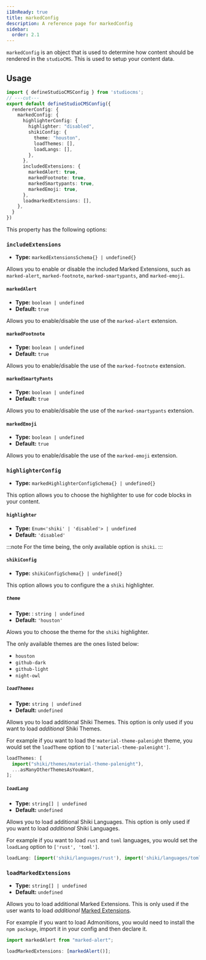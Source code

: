 ```yaml
---
i18nReady: true
title: markedConfig
description: A reference page for markedConfig
sidebar:
  order: 2.1
---
```


`markedConfig` is an object that is used to determine how content should be rendered in the `studioCMS`. This is used to setup your content data.

## Usage

```ts twoslash {3-19} title="studiocms.config.mjs"
import { defineStudioCMSConfig } from 'studiocms';
// ---cut---
export default defineStudioCMSConfig({
  rendererConfig: {
    markedConfig: {
      highlighterConfig: {
        highlighter: "disabled",
        shikiConfig: {
          theme: "houston",
          loadThemes: [],
          loadLangs: [],
        },
      },
      includedExtensions: {
        markedAlert: true,
        markedFootnote: true,
        markedSmartypants: true,
        markedEmoji: true,
      },
      loadmarkedExtensions: [],
    },
  }
})
```

This property has the following options:

### `includeExtensions`

- **Type:** `markedExtensionsSchema{} | undefined{}`

Allows you to enable or disable the included Marked Extensions, such as `marked-alert`, `marked-footnote`, `marked-smartypants`, and `marked-emoji`.

#### `markedAlert`

- **Type:** `boolean | undefined`
- **Default:** `true`

Allows you to enable/disable the use of the `marked-alert` extension.

#### `markedFootnote`

- **Type:** `boolean | undefined`
- **Default:** `true`

Allows you to enable/disable the use of the `marked-footnote` extension.

#### `markedSmartyPants`

- **Type:** `boolean | undefined`
- **Default:** `true`

Allows you to enable/disable the use of the `marked-smartypants` extension.

#### `markedEmoji`

- **Type:** `boolean | undefined`
- **Default:** `true`

Allows you to enable/disable the use of the `marked-emoji` extension.

### `highlighterConfig`

- **Type:** `markedHighlighterConfigSchema{} | undefined{}`

This option allows you to choose the highlighter to use for code blocks in your content.

#### `highlighter`

- **Type:** `Enum<'shiki' | 'disabled'> | undefined`
- **Default:** `'disabled'`

:::note
For the time being, the only available option is `shiki`.
:::

#### `shikiConfig`

- **Type:** `shikiConfigSchema{} | undefined{}`

This option allows you to configure the a `shiki` highlighter.

##### `theme`

- **Type:** : `string | undefined`
- **Default:** `'houston'`

Alows you to choose the theme for the `shiki` highlighter.

The only available themes are the ones listed below:

- `houston`
- `github-dark`
- `github-light`
- `night-owl`

##### `loadThemes`

- **Type:** `string | undefined`
- **Default:** `undefined`

Allows you to load additional Shiki Themes. This option is only used if you want to load _additional_ Shiki Themes.

For example if you want to load the `material-theme-palenight` theme, you would set the `loadTheme` option to `['material-theme-palenight']`.

```ts
loadThemes: [
  import("shiki/themes/material-theme-palenight"),
  ...asManyOtherThemesAsYouWant,
];
```

##### `loadLang`

- **Type:** `string[] | undefined`
- **Default:** `undefined`

Allows you to load additional Shiki Languages. This option is only used if you want to load _additional_ Shiki Languages.

For example if you want to load `rust` and `toml` languages, you would set the `loadLang` option to `['rust', 'toml']`.

```ts
loadLang: [import('shiki/languages/rust'), import('shiki/languages/toml') ...asManyOtherLanguagesAsYouWant]
```

### `loadMarkedExtensions`

- **Type:** `string[] | undefined`
- **Default:** `undefined`

Allows you to load additional Marked Extensions. This is only used if the user wants to load _additional_ [Marked Extensions](https://marked.js.org/using_advanced#extensions).

For example if you want to load Admonitions, you would need to install the `npm package`, import it in your config and then declare it.

```ts
import markedAlert from "marked-alert";

loadMarkedExtensions: [markedAlert()];
```
